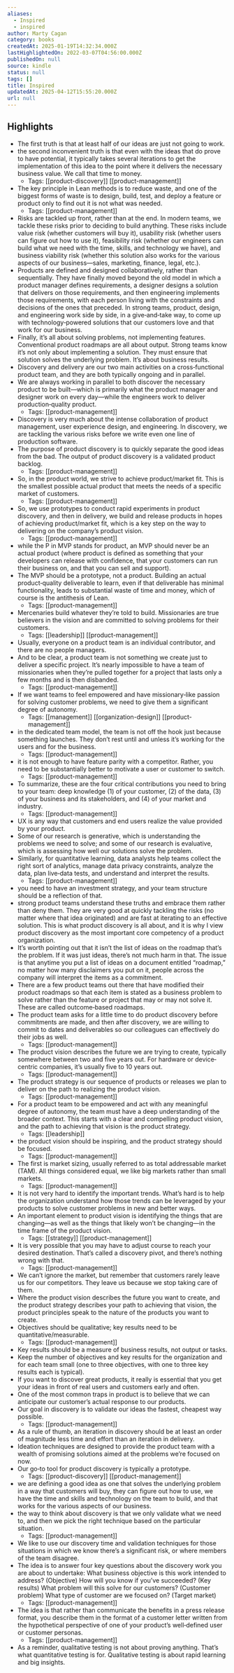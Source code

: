 ```yaml
---
aliases:
  - Inspired
  - inspired
author: Marty Cagan
category: books
createdAt: 2025-01-19T14:32:34.000Z
lastHighlightedOn: 2022-03-07T04:56:00.000Z
publishedOn: null
source: kindle
status: null
tags: []
title: Inspired
updatedAt: 2025-04-12T15:55:20.000Z
url: null
---
```

## Highlights

- The first truth is that at least half of our ideas are just not going to work.
- the second inconvenient truth is that even with the ideas that do prove to have potential, it typically takes several iterations to get the implementation of this idea to the point where it delivers the necessary business value. We call that time to money.
    - Tags: [[product-discovery]] [[product-management]]
- The key principle in Lean methods is to reduce waste, and one of the biggest forms of waste is to design, build, test, and deploy a feature or product only to find out it is not what was needed.
    - Tags: [[product-management]]
- Risks are tackled up front, rather than at the end. In modern teams, we tackle these risks prior to deciding to build anything. These risks include value risk (whether customers will buy it), usability risk (whether users can figure out how to use it), feasibility risk (whether our engineers can build what we need with the time, skills, and technology we have), and business viability risk (whether this solution also works for the various aspects of our business—sales, marketing, finance, legal, etc.).
- Products are defined and designed collaboratively, rather than sequentially. They have finally moved beyond the old model in which a product manager defines requirements, a designer designs a solution that delivers on those requirements, and then engineering implements those requirements, with each person living with the constraints and decisions of the ones that preceded. In strong teams, product, design, and engineering work side by side, in a give‐and‐take way, to come up with technology‐powered solutions that our customers love and that work for our business.
- Finally, it’s all about solving problems, not implementing features. Conventional product roadmaps are all about output. Strong teams know it’s not only about implementing a solution. They must ensure that solution solves the underlying problem. It’s about business results.
- Discovery and delivery are our two main activities on a cross‐functional product team, and they are both typically ongoing and in parallel.
- We are always working in parallel to both discover the necessary product to be built—which is primarily what the product manager and designer work on every day—while the engineers work to deliver production‐quality product.
    - Tags: [[product-management]]
- Discovery is very much about the intense collaboration of product management, user experience design, and engineering. In discovery, we are tackling the various risks before we write even one line of production software.
- The purpose of product discovery is to quickly separate the good ideas from the bad. The output of product discovery is a validated product backlog.
    - Tags: [[product-management]]
- So, in the product world, we strive to achieve product/market fit. This is the smallest possible actual product that meets the needs of a specific market of customers.
    - Tags: [[product-management]]
- So, we use prototypes to conduct rapid experiments in product discovery, and then in delivery, we build and release products in hopes of achieving product/market fit, which is a key step on the way to delivering on the company’s product vision.
    - Tags: [[product-management]]
- while the P in MVP stands for product, an MVP should never be an actual product (where product is defined as something that your developers can release with confidence, that your customers can run their business on, and that you can sell and support).
- The MVP should be a prototype, not a product. Building an actual product‐quality deliverable to learn, even if that deliverable has minimal functionality, leads to substantial waste of time and money, which of course is the antithesis of Lean.
    - Tags: [[product-management]]
- Mercenaries build whatever they’re told to build. Missionaries are true believers in the vision and are committed to solving problems for their customers.
    - Tags: [[leadership]] [[product-management]]
- Usually, everyone on a product team is an individual contributor, and there are no people managers.
- And to be clear, a product team is not something we create just to deliver a specific project. It’s nearly impossible to have a team of missionaries when they’re pulled together for a project that lasts only a few months and is then disbanded.
    - Tags: [[product-management]]
- If we want teams to feel empowered and have missionary‐like passion for solving customer problems, we need to give them a significant degree of autonomy.
    - Tags: [[management]] [[organization-design]] [[product-management]]
- in the dedicated team model, the team is not off the hook just because something launches. They don’t rest until and unless it’s working for the users and for the business.
    - Tags: [[product-management]]
- it is not enough to have feature parity with a competitor. Rather, you need to be substantially better to motivate a user or customer to switch.
    - Tags: [[product-management]]
- To summarize, these are the four critical contributions you need to bring to your team: deep knowledge (1) of your customer, (2) of the data, (3) of your business and its stakeholders, and (4) of your market and industry.
    - Tags: [[product-management]]
- UX is any way that customers and end users realize the value provided by your product.
- Some of our research is generative, which is understanding the problems we need to solve; and some of our research is evaluative, which is assessing how well our solutions solve the problem.
- Similarly, for quantitative learning, data analysts help teams collect the right sort of analytics, manage data privacy constraints, analyze the data, plan live‐data tests, and understand and interpret the results.
    - Tags: [[product-management]]
- you need to have an investment strategy, and your team structure should be a reflection of that.
- strong product teams understand these truths and embrace them rather than deny them. They are very good at quickly tackling the risks (no matter where that idea originated) and are fast at iterating to an effective solution. This is what product discovery is all about, and it is why I view product discovery as the most important core competency of a product organization.
- It’s worth pointing out that it isn’t the list of ideas on the roadmap that’s the problem. If it was just ideas, there’s not much harm in that. The issue is that anytime you put a list of ideas on a document entitled “roadmap,” no matter how many disclaimers you put on it, people across the company will interpret the items as a commitment.
- There are a few product teams out there that have modified their product roadmaps so that each item is stated as a business problem to solve rather than the feature or project that may or may not solve it. These are called outcome‐based roadmaps.
- The product team asks for a little time to do product discovery before commitments are made, and then after discovery, we are willing to commit to dates and deliverables so our colleagues can effectively do their jobs as well.
    - Tags: [[product-management]]
- The product vision describes the future we are trying to create, typically somewhere between two and five years out. For hardware or device‐centric companies, it’s usually five to 10 years out.
    - Tags: [[product-management]]
- The product strategy is our sequence of products or releases we plan to deliver on the path to realizing the product vision.
    - Tags: [[product-management]]
- For a product team to be empowered and act with any meaningful degree of autonomy, the team must have a deep understanding of the broader context. This starts with a clear and compelling product vision, and the path to achieving that vision is the product strategy.
    - Tags: [[leadership]]
- the product vision should be inspiring, and the product strategy should be focused.
    - Tags: [[product-management]]
- The first is market sizing, usually referred to as total addressable market (TAM). All things considered equal, we like big markets rather than small markets.
    - Tags: [[product-management]]
- It is not very hard to identify the important trends. What’s hard is to help the organization understand how those trends can be leveraged by your products to solve customer problems in new and better ways.
- An important element to product vision is identifying the things that are changing—as well as the things that likely won’t be changing—in the time frame of the product vision.
    - Tags: [[strategy]] [[product-management]]
- It is very possible that you may have to adjust course to reach your desired destination. That’s called a discovery pivot, and there’s nothing wrong with that.
    - Tags: [[product-management]]
- We can’t ignore the market, but remember that customers rarely leave us for our competitors. They leave us because we stop taking care of them.
- Where the product vision describes the future you want to create, and the product strategy describes your path to achieving that vision, the product principles speak to the nature of the products you want to create.
- Objectives should be qualitative; key results need to be quantitative/measurable.
    - Tags: [[product-management]]
- Key results should be a measure of business results, not output or tasks.
- Keep the number of objectives and key results for the organization and for each team small (one to three objectives, with one to three key results each is typical).
- If you want to discover great products, it really is essential that you get your ideas in front of real users and customers early and often.
- One of the most common traps in product is to believe that we can anticipate our customer’s actual response to our products.
- Our goal in discovery is to validate our ideas the fastest, cheapest way possible.
    - Tags: [[product-management]]
- As a rule of thumb, an iteration in discovery should be at least an order of magnitude less time and effort than an iteration in delivery.
- Ideation techniques are designed to provide the product team with a wealth of promising solutions aimed at the problems we’re focused on now.
- Our go‐to tool for product discovery is typically a prototype.
    - Tags: [[product-discovery]] [[product-management]]
- we are defining a good idea as one that solves the underlying problem in a way that customers will buy, they can figure out how to use, we have the time and skills and technology on the team to build, and that works for the various aspects of our business.
- the way to think about discovery is that we only validate what we need to, and then we pick the right technique based on the particular situation.
    - Tags: [[product-management]]
- We like to use our discovery time and validation techniques for those situations in which we know there’s a significant risk, or where members of the team disagree.
- The idea is to answer four key questions about the discovery work you are about to undertake: What business objective is this work intended to address? (Objective) How will you know if you’ve succeeded? (Key results) What problem will this solve for our customers? (Customer problem) What type of customer are we focused on? (Target market)
    - Tags: [[product-management]]
- The idea is that rather than communicate the benefits in a press release format, you describe them in the format of a customer letter written from the hypothetical perspective of one of your product’s well‐defined user or customer personas.
    - Tags: [[product-management]]
- As a reminder, qualitative testing is not about proving anything. That’s what quantitative testing is for. Qualitative testing is about rapid learning and big insights.
